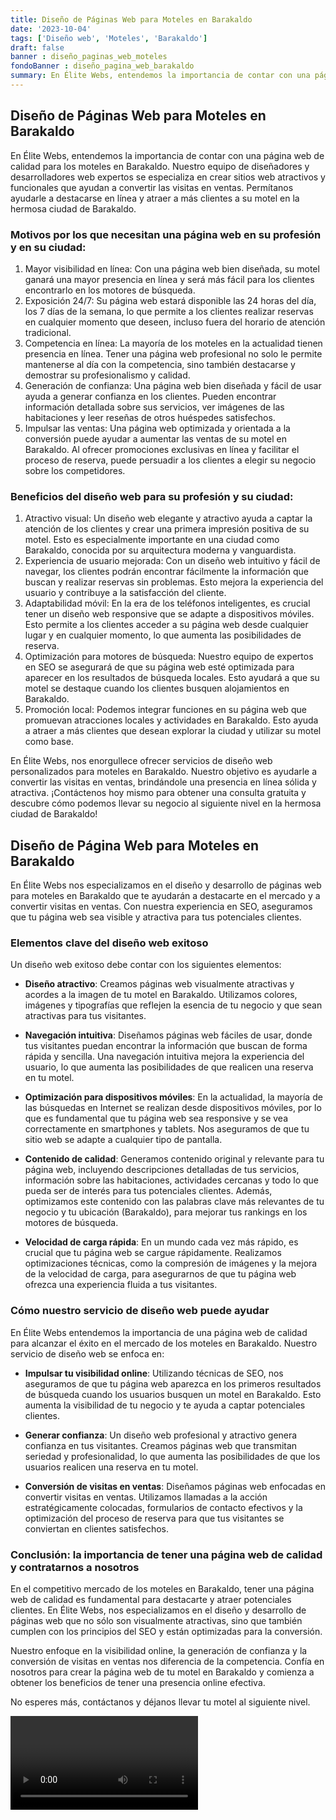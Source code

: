 ```yaml
---
title: Diseño de Páginas Web para Moteles en Barakaldo
date: '2023-10-04'
tags: ['Diseño web', 'Moteles', 'Barakaldo']
draft: false
banner : diseño_paginas_web_moteles
fondoBanner : diseño_pagina_web_barakaldo
summary: En Élite Webs, entendemos la importancia de contar con una página web de calidad para los moteles en Barakaldo. Nuestro equipo de diseñadores y desarrolladores web expertos se especializa en crear sitios web atractivos y funcionales que ayudan a convertir las visitas en ventas. Permítanos ayudarle a destacarse en línea y atraer a más clientes a su motel en la hermosa ciudad de Barakaldo.
---
```


## Diseño de Páginas Web para Moteles en Barakaldo

En Élite Webs, entendemos la importancia de contar con una página web de calidad para los moteles en Barakaldo. Nuestro equipo de diseñadores y desarrolladores web expertos se especializa en crear sitios web atractivos y funcionales que ayudan a convertir las visitas en ventas. Permítanos ayudarle a destacarse en línea y atraer a más clientes a su motel en la hermosa ciudad de Barakaldo.

### Motivos por los que necesitan una página web en su profesión y en su ciudad:
1. Mayor visibilidad en línea: Con una página web bien diseñada, su motel ganará una mayor presencia en línea y será más fácil para los clientes encontrarlo en los motores de búsqueda.
2. Exposición 24/7: Su página web estará disponible las 24 horas del día, los 7 días de la semana, lo que permite a los clientes realizar reservas en cualquier momento que deseen, incluso fuera del horario de atención tradicional.
3. Competencia en línea: La mayoría de los moteles en la actualidad tienen presencia en línea. Tener una página web profesional no solo le permite mantenerse al día con la competencia, sino también destacarse y demostrar su profesionalismo y calidad.
4. Generación de confianza: Una página web bien diseñada y fácil de usar ayuda a generar confianza en los clientes. Pueden encontrar información detallada sobre sus servicios, ver imágenes de las habitaciones y leer reseñas de otros huéspedes satisfechos.
5. Impulsar las ventas: Una página web optimizada y orientada a la conversión puede ayudar a aumentar las ventas de su motel en Barakaldo. Al ofrecer promociones exclusivas en línea y facilitar el proceso de reserva, puede persuadir a los clientes a elegir su negocio sobre los competidores.

### Beneficios del diseño web para su profesión y su ciudad:
1. Atractivo visual: Un diseño web elegante y atractivo ayuda a captar la atención de los clientes y crear una primera impresión positiva de su motel. Esto es especialmente importante en una ciudad como Barakaldo, conocida por su arquitectura moderna y vanguardista.
2. Experiencia de usuario mejorada: Con un diseño web intuitivo y fácil de navegar, los clientes podrán encontrar fácilmente la información que buscan y realizar reservas sin problemas. Esto mejora la experiencia del usuario y contribuye a la satisfacción del cliente.
3. Adaptabilidad móvil: En la era de los teléfonos inteligentes, es crucial tener un diseño web responsive que se adapte a dispositivos móviles. Esto permite a los clientes acceder a su página web desde cualquier lugar y en cualquier momento, lo que aumenta las posibilidades de reserva.
4. Optimización para motores de búsqueda: Nuestro equipo de expertos en SEO se asegurará de que su página web esté optimizada para aparecer en los resultados de búsqueda locales. Esto ayudará a que su motel se destaque cuando los clientes busquen alojamientos en Barakaldo.
5. Promoción local: Podemos integrar funciones en su página web que promuevan atracciones locales y actividades en Barakaldo. Esto ayuda a atraer a más clientes que desean explorar la ciudad y utilizar su motel como base.

En Élite Webs, nos enorgullece ofrecer servicios de diseño web personalizados para moteles en Barakaldo. Nuestro objetivo es ayudarle a convertir las visitas en ventas, brindándole una presencia en línea sólida y atractiva. ¡Contáctenos hoy mismo para obtener una consulta gratuita y descubre cómo podemos llevar su negocio al siguiente nivel en la hermosa ciudad de Barakaldo!

<GifSeo />

<Cta />

## Diseño de Página Web para Moteles en Barakaldo

En Élite Webs nos especializamos en el diseño y desarrollo de páginas web para moteles en Barakaldo que te ayudarán a destacarte en el mercado y a convertir visitas en ventas. Con nuestra experiencia en SEO, aseguramos que tu página web sea visible y atractiva para tus potenciales clientes.

### Elementos clave del diseño web exitoso

Un diseño web exitoso debe contar con los siguientes elementos:

- **Diseño atractivo**: Creamos páginas web visualmente atractivas y acordes a la imagen de tu motel en Barakaldo. Utilizamos colores, imágenes y tipografías que reflejen la esencia de tu negocio y que sean atractivas para tus visitantes.

- **Navegación intuitiva**: Diseñamos páginas web fáciles de usar, donde tus visitantes puedan encontrar la información que buscan de forma rápida y sencilla. Una navegación intuitiva mejora la experiencia del usuario, lo que aumenta las posibilidades de que realicen una reserva en tu motel.

- **Optimización para dispositivos móviles**: En la actualidad, la mayoría de las búsquedas en Internet se realizan desde dispositivos móviles, por lo que es fundamental que tu página web sea responsive y se vea correctamente en smartphones y tablets. Nos aseguramos de que tu sitio web se adapte a cualquier tipo de pantalla.

- **Contenido de calidad**: Generamos contenido original y relevante para tu página web, incluyendo descripciones detalladas de tus servicios, información sobre las habitaciones, actividades cercanas y todo lo que pueda ser de interés para tus potenciales clientes. Además, optimizamos este contenido con las palabras clave más relevantes de tu negocio y tu ubicación (Barakaldo), para mejorar tus rankings en los motores de búsqueda.

- **Velocidad de carga rápida**: En un mundo cada vez más rápido, es crucial que tu página web se cargue rápidamente. Realizamos optimizaciones técnicas, como la compresión de imágenes y la mejora de la velocidad de carga, para asegurarnos de que tu página web ofrezca una experiencia fluida a tus visitantes.

### Cómo nuestro servicio de diseño web puede ayudar

En Élite Webs entendemos la importancia de una página web de calidad para alcanzar el éxito en el mercado de los moteles en Barakaldo. Nuestro servicio de diseño web se enfoca en:

- **Impulsar tu visibilidad online**: Utilizando técnicas de SEO, nos aseguramos de que tu página web aparezca en los primeros resultados de búsqueda cuando los usuarios busquen un motel en Barakaldo. Esto aumenta la visibilidad de tu negocio y te ayuda a captar potenciales clientes.

- **Generar confianza**: Un diseño web profesional y atractivo genera confianza en tus visitantes. Creamos páginas web que transmitan seriedad y profesionalidad, lo que aumenta las posibilidades de que los usuarios realicen una reserva en tu motel.

- **Conversión de visitas en ventas**: Diseñamos páginas web enfocadas en convertir visitas en ventas. Utilizamos llamadas a la acción estratégicamente colocadas, formularios de contacto efectivos y la optimización del proceso de reserva para que tus visitantes se conviertan en clientes satisfechos.

### Conclusión: la importancia de tener una página web de calidad y contratarnos a nosotros

En el competitivo mercado de los moteles en Barakaldo, tener una página web de calidad es fundamental para destacarte y atraer potenciales clientes. En Élite Webs, nos especializamos en el diseño y desarrollo de páginas web que no sólo son visualmente atractivas, sino que también cumplen con los principios del SEO y están optimizadas para la conversión.

Nuestro enfoque en la visibilidad online, la generación de confianza y la conversión de visitas en ventas nos diferencia de la competencia. Confía en nosotros para crear la página web de tu motel en Barakaldo y comienza a obtener los beneficios de tener una presencia online efectiva.

No esperes más, contáctanos y déjanos llevar tu motel al siguiente nivel.

<Video />

<CtaBot job='Moteles' city='Barakaldo'/>

<Gmaps query='Barakaldo+españa+maps' />